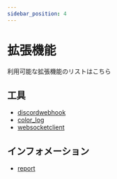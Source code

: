 ```yaml
---
sidebar_position: 4
---
```


# 拡張機能

利用可能な拡張機能のリストはこちら

## 工具

- [discordwebhook](./discordwebhook)
- [color_log](./color_log)
- [websocketclient](./websocketclient)

## インフォメーション

- [report](./report)
